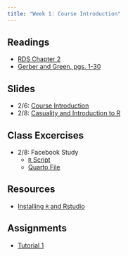 ```yaml
---
title: "Week 1: Course Introduction"
---
```


## Readings 
- [RDS Chapter 2](https://r4ds.hadley.nz/workflow-basics)
- [Gerber and Green, pgs. 1-30](https://app.perusall.com/courses/17-831-data-and-politics/field-experiments-design-analysis-and-interpretation-chapter-1?assignmentId=KW5XdPnfzNS4cLpyR&part=1)


## Slides

  - 2/6: [Course Introduction](../lectures/01-introduction/introduction.qmd)
  - 2/8: [Casuality and Introduction to R](../lectures/02-causality/causality.qmd)
  
## Class Excercises

  - 2/8: Facebook Study
    - [`R` Script](../excercises/excercise_01/fb_script.R)
    - [Quarto File](https://www.dropbox.com/scl/fi/v0u8tbzm46zzjw9fzvxun/fb.qmd?rlkey=8p0lnul39lwaji4m3hfcn4pqx&dl=1)
  
## Resources
  - [Installing `R` and Rstudio](../resources/r_setup.qmd)


## Assignments
- [Tutorial 1](https://dhidalgo.shinyapps.io/Tutorial-1/)